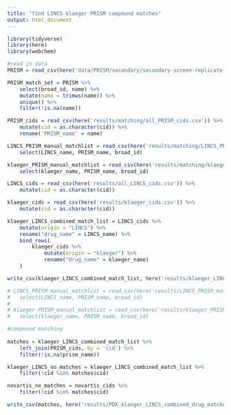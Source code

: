```yaml
---
title: "find LINCS klaeger PRISM compound matches"
output: html_document
---
```


```r
library(tidyverse)
library(here)
library(webchem)
```

```r
#read in data
PRISM = read_csv(here('data/PRISM/secondary/secondary-screen-replicate-treatment-info.csv'))

PRISM_match_set = PRISM %>%
	select(broad_id, name) %>%
	mutate(name = trimws(name)) %>%
	unique() %>%
	filter(!is.na(name))

PRISM_cids = read_csv(here('results/matching/all_PRISM_cids.csv')) %>% 
	mutate(cid = as.character(cid)) %>% 
	rename('PRISM_name' = name)

LINCS_PRISM_manual_matchlist = read_csv(here('results/matching/LINCS_PRISM_match_list_percent_updated.csv')) %>% 
	select(LINCS_name, PRISM_name, broad_id)

klaeger_PRISM_manual_matchlist = read_csv(here('results/matching/klaeger_PRISM_match_list_updated_v2.csv')) %>% 
	select(klaeger_name, PRISM_name, broad_id)

LINCS_cids = read_csv(here('results/all_LINCS_cids.csv')) %>% 
	mutate(cid = as.character(cid))

klaeger_cids = read_csv(here('results/klaeger_cids.csv')) %>% 
	mutate(cid = as.character(cid))

klaeger_LINCS_combined_match_list = LINCS_cids %>% 
	mutate(origin = "LINCS") %>% 
	rename("drug_name" = LINCS_name) %>% 
	bind_rows(
		klaeger_cids %>% 
			mutate(origin = "klaeger") %>% 
			rename("drug_name" = klaeger_name)
	)

write_csv(klaeger_LINCS_combined_match_list, here('results/klaeger_LINCS_combined_cid_match_list.csv'))

# LINCS_PRISM_manual_matchlist = read_csv(here('results/LINCS_PRISM_match_list_percent_updated.csv')) %>% 
# 	select(LINCS_name, PRISM_name, broad_id)
# 
# klaeger_PRISM_manual_matchlist = read_csv(here('results/klaeger_PRISM_match_list_updated_v2.csv')) %>% 
# 	select(klaeger_name, PRISM_name, broad_id)
```

```r
#compound matching
	
matches = klaeger_LINCS_combined_match_list %>% 
	left_join(PRISM_cids, by = 'cid') %>% 
	filter(!is.na(prism_name))

klaeger_LINCS_no_matches = klaeger_LINCS_combined_match_list %>%
	filter(!cid %in% matches$cid)

novartis_no_matches = novartis_cids %>%
	filter(!cid %in% matches$cid)

write_csv(matches, here('results/PDX_klaeger_LINCS_combined_drug_matches.csv'))
```


